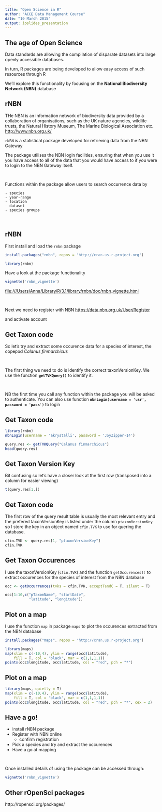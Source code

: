 ```yaml
---
title: "Open Science in R"
author: "ACCE Data Management Course"
date: "10 March 2015"
output: ioslides_presentation
---
```


## The age of Open Science 

Data standards are allowing the compilation of disparate datasets into large openly accessible databases.

In turn, R packages are being developed to allow easy access of such resources through R

We'll explore this functionality by focusing on the **National Biodiversity Network (NBN)** database

## rNBN {.smaller}

THe NBN is an information network of biodiversity data provided by a collaboration of organisations, such as the UK nature agencies, wildlife trusts, the Natural History Museum, The Marine Biological Association etc. <http://www.nbn.org.uk/>



```rNBN``` is a statistical package developed for retrieving data from the NBN Gateway

The package utilises the NBN login facilities, ensuring that when you use it you have access to all of the data that you would have access to if you were to login to the NBN Gateway itself.

<br>

Functions within the package allow users to search occurrence data by

    - species 
    - year-range
    - location
    - dataset 
    - species groups
 
 <br>
 

## rNBN {.smaller}

First install and load the ```rnbn``` package

```r
install.packages("rnbn", repos = "http://cran.us.r-project.org")

library(rnbn)
```

Have a look at the package functionality
```r
vignette('rnbn_vignette')

```

<file:///Users/Anna/Library/R/3.1/library/rnbn/doc/rnbn_vignette.html>

<br>

Next we need to register with NBN
<https://data.nbn.org.uk/User/Register>

and activate account 

## Get Taxon code {.smaller}

So let's try and extract some occurence data for a species of interest, the copepod *Calanus finmarchicus*

<br>

The first thing we need to do is identify the correct taxonVersionKey. We use the function **```getTVKQuery()```** to identify it.


<br>

NB the first time you call any function within the package you will be asked to authenticate. You can also use function **`nbnLogin(username = 'usr', password = 'pass')`** to login


## Get Taxon code {.smaller}

```r
library(rnbn)
nbnLogin(username = 'akrystalli', password = 'JoyZipper-14')


```
```r
query.res <- getTVKQuery("Calanus finmarchicus")
head(query.res)
```
## Get Taxon Version Key {.smaller}

Bit confusing so let's have a closer look at the first row (transposed into a column for easier viewing)
```r
t(query.res[1,])
```

## Get Taxon code {.smaller}

The first row of the query result table is usually the most relevant entry and the prefered taxonVersionKey is listed under the column ```ptaxonVersionKey``` so I store the key in an object named ```cfin.TVK``` to use for quering the database.

```r
cfin.TVK <- query.res[1, "ptaxonVersionKey"]
cfin.TVK
```

## Get Taxon Occurences {.smaller}

I use the taxonVersionKey (```cfin.TVK```) and the function ```getOccurences()``` to extract occurences for the species of interest from the NBN database
```r
occ <- getOccurrences(tvks = cfin.TVK, acceptTandC = T, silent = T)

occ[1:10,c("pTaxonName", "startDate",
           "latitude", "longitude")]
```

## Plot on a map {.smaller}

I use the function ```map``` in package ```maps``` to plot the occurences extracted from the NBN database

```r
install.packages("maps", repos = "http://cran.us.r-project.org")
```

```r
library(maps)
map(xlim = c(-10,4), ylim = range(occ$latitude), 
    fill = T, col = "black", mar = c(1,1,1,1))
points(occ$longitude, occ$latitude, col = "red", pch = "*")

```

## Plot on a map {.smaller}
```r
library(maps, quietly = T)
map(xlim = c(-10,4), ylim = range(occ$latitude), 
    fill = T, col = "black", mar = c(1,1,1,1))
points(occ$longitude, occ$latitude, col = "red", pch = "*", cex = 2)

```


## Have a go! {.smaller}

  - Install rNBN package
  - Register with NBN online
    + confirm registration
  - Pick a species and try and extract the occurences
  - Have a go at mapping

<br>

Once installed details of using the package can be accessed through:
```r
vignette('rnbn_vignette')
```


## Other rOpenSci packages {.smaller}

http://ropensci.org/packages/
